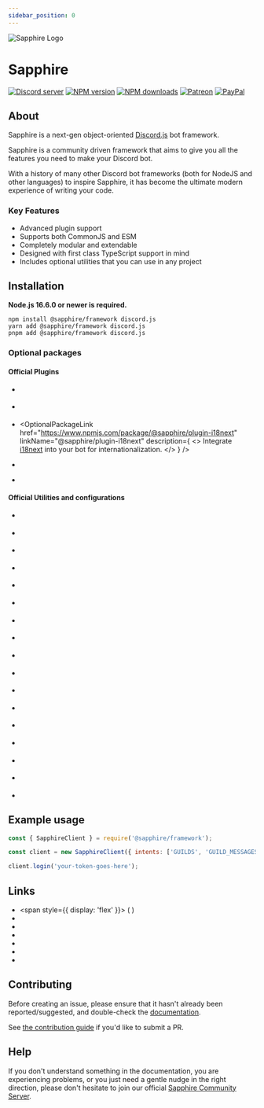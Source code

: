 ```yaml
---
sidebar_position: 0
---
```



<div style={{ textAlign: 'center' }}>

![Sapphire Logo](https://cdn.skyra.pw/gh-assets/sapphire-banner.png)

# Sapphire

[![Discord server](https://img.shields.io/discord/737141877803057244?color=5865F2&logo=discord&logoColor=white)](https://sapphirejs.dev/discord)
[![NPM version](https://img.shields.io/npm/v/@sapphire/framework?color=crimson&label=NPM%20Version&logo=npm)](https://www.npmjs.com/package/@favware/graphql-pokemon)
[![NPM downloads](https://img.shields.io/npm/dt/@sapphire/framework.svg?label=NPM%20Downloads&logo=npm)](https://www.npmjs.com/package/@sapphire/framework)
[![Patreon](https://img.shields.io/badge/patreon-donate-brightgreen.svg?label=Patreon&logo=patreon&colorB=F96854&style=flat-square&link=https://sapphirejs.dev/patreon)](https://sapphirejs.dev/patreon)
[![PayPal](https://img.shields.io/badge/paypal-donate-brightgreen.svg?label=Paypal&logo=paypal&colorB=00457C&style=flat-square&link=https://sapphirejs.dev/paypal)](https://sapphirejs.dev/paypal)

</div>

## About

Sapphire is a next-gen object-oriented [Discord.js](https://discord.js.org/) bot framework.

Sapphire is a community driven framework that aims to give you all the features you need to make your Discord bot.

With a history of many other Discord bot frameworks (both for NodeJS and other languages) to inspire Sapphire, it has become the ultimate modern experience of writing your code.

### Key Features

-   Advanced plugin support
-   Supports both CommonJS and ESM
-   Completely modular and extendable
-   Designed with first class TypeScript support in mind
-   Includes optional utilities that you can use in any project

## Installation

**Node.js 16.6.0 or newer is required.**

```sh-session
npm install @sapphire/framework discord.js
yarn add @sapphire/framework discord.js
pnpm add @sapphire/framework discord.js
```

### Optional packages

#### Official Plugins

-   <OptionalPackageLink
    	href="https://www.npmjs.com/package/@sapphire/plugin-api"
    	linkName="@sapphire/plugin-api"
    	description="Expose a REST API within the same process as your bot."
    />

-   <OptionalPackageLink
    	href="https://www.npmjs.com/package/@sapphire/plugin-editable-commands"
    	linkName="@sapphire/plugin-editable-commands"
    	description="Make it possible to edit your command messages and trigger new commands."
    />

-   <OptionalPackageLink
    	href="https://www.npmjs.com/package/@sapphire/plugin-i18next"
    	linkName="@sapphire/plugin-i18next"
    	description={
    		<>
    			Integrate <a href="https://i18next.com">i18next</a> into your bot for internationalization.
    		</>
    	}
    />

-   <OptionalPackageLink
    	href="https://www.npmjs.com/package/@sapphire/plugin-logger"
    	linkName="@sapphire/plugin-logger"
    	description="Add beautiful stylized logging to your bot."
    />

-   <OptionalPackageLink
    	href="https://www.npmjs.com/package/@sapphire/plugin-subcommands"
    	linkName="@sapphire/plugin-subcommands"
    	description="Add subcommands to your bot."
    />

#### Official Utilities and configurations

-   <OptionalPackageLink
    	href="https://www.npmjs.com/package/@sapphire/cli"
    	linkName="@sapphire/cli"
    	description="CLI to generate a new Sapphire bot, as we as add components to your current one."
    />

-   <OptionalPackageLink
    	href="https://www.npmjs.com/package/@sapphire/utilities"
    	linkName="@sapphire/utilities"
    	description="A plethora of awesome utility functions that are more useful than you can probably imagine."
    />

-   <OptionalPackageLink
    	href="https://www.npmjs.com/package/@sapphire/ts-config"
    	linkName="@sapphire/ts-config"
    	description="Our ts-config. We use it for all Sapphire projects, but it's also a great starting point for your TypeScript Discord bot."
    />

-   <OptionalPackageLink
    	href="https://www.npmjs.com/package/@sapphire/discord-utilities"
    	linkName="@sapphire/discord-utilities"
    	description="Useful utilities for any JavaScript/TypeScript based Discord bot."
    />

-   <OptionalPackageLink
    	href="https://www.npmjs.com/package/@sapphire/discord.js-utilities"
    	linkName="@sapphire/discord.js-utilities"
    	description="Useful utilities for a bot using Discord.JS such as paginated responses, type checks and prompts."
    />

-   <OptionalPackageLink
    	href="https://www.npmjs.com/package/@sapphire/decorators"
    	linkName="@sapphire/decorators"
    	description="Awesome decorators that let you write really clean code."
    />

-   <OptionalPackageLink
    	href="https://www.npmjs.com/package/@sapphire/fetch"
    	linkName="@sapphire/fetch"
    	description="A tiny wrapper around [cross-fetch](https://npmjs.com/package/cross-fetch) that adds extra ease-of-use and type safety."
    />

-   <OptionalPackageLink
    	href="https://www.npmjs.com/package/@sapphire/time-utilities"
    	linkName="@sapphire/time-utilities"
    	description="Various methods and classes related to manipulating [Date](https://developer.mozilla.org/en-US/docs/Web/JavaScript/Reference/Global_Objects/Date) and time."
    />

-   <OptionalPackageLink
    	href="https://www.npmjs.com/package/@sapphire/embed-jsx"
    	linkName="@sapphire/embed-jsx"
    	description="Ever wanted to write your Discord embeds using JSX? Use this library."
    />

-   <OptionalPackageLink
    	href="https://www.npmjs.com/package/@sapphire/eslint-config"
    	linkName="@sapphire/eslint-config"
    	description="Our opinionated ESLint config that we use for all Sapphire projects."
    />

-   <OptionalPackageLink
    	href="https://www.npmjs.com/package/@sapphire/prettier-config"
    	linkName="@sapphire/prettier-config"
    	description="Our opinionated Prettier config that we use for all Sapphire projects."
    />

-   <OptionalPackageLink
    	href="https://www.npmjs.com/package/@sapphire/event-iterator"
    	linkName="@sapphire/event-iterator"
    	description="Turn your event emitter events into async iterators."
    />

-   <OptionalPackageLink
    	href="https://www.npmjs.com/package/@sapphire/ratelimits"
    	linkName="@sapphire/ratelimits"
    	description="Handle ratelimits with efficient bucket strategies."
    />

-   <OptionalPackageLink
    	href="https://www.npmjs.com/package/@sapphire/snowflake"
    	linkName="@sapphire/snowflake"
    	description="Generate and parse various forms of [Snowflakes](https://betterprogramming.pub/uuid-generation-snowflake-identifiers-unique-2aed8b1771bc)."
    />

-   <OptionalPackageLink
    	href="https://www.npmjs.com/package/@sapphire/stopwatch"
    	linkName="@sapphire/stopwatch"
    	description="Accurately measure passing time with this stopwatch utility."
    />

-   <OptionalPackageLink
    	href="https://www.npmjs.com/package/@sapphire/type"
    	linkName="@sapphire/type"
    	description="A type detection utility leveraging NodeJS internals."
    />

-   <OptionalPackageLink
    	href="https://www.npmjs.com/package/@sapphire/async-queue"
    	linkName="@sapphire/async-queue"
    	description="Sequential asynchronous lock-based queue for promises."
    />

## Example usage

```js
const { SapphireClient } = require('@sapphire/framework');

const client = new SapphireClient({ intents: ['GUILDS', 'GUILD_MESSAGES'] });

client.login('your-token-goes-here');
```

## Links

-   <span style={{ display: 'flex' }}>
    	<SimpleLink href="https://sapphirejs.dev" linkName="Website" /> (
    	<SimpleLink href="https://github.com/sapphiredev/website" linkName="source" noRightMargin />)
    </span>
-   <SimpleLink href="https://sapphirejs.dev/docs/General/Welcome" linkName="Documentation" />
-   <SimpleLink href="https://sapphirejs.dev/docs/guide" linkName="Guide" />
-   <SimpleLink href="https://sapphirejs.dev/discord" linkName="Sapphire Discord Server" />
-   <SimpleLink href="https://discord.gg/djs" linkName="Discord.js Discord server" />
-   <SimpleLink href="https://discord.gg/discord-api" linkName="Discord API Discord server" />
-   <SimpleLink href="https://github.com/sapphiredev/" linkName="GitHub" />

## Contributing

Before creating an issue, please ensure that it hasn't already been reported/suggested, and double-check the
[documentation](https://sapphirejs.dev/docs/General/Welcome).

See [the contribution guide](https://github.com/sapphiredev/readme/blob/main/CONTRIBUTING.md) if you'd like to submit a PR.

## Help

If you don't understand something in the documentation, you are experiencing problems, or you just need a gentle
nudge in the right direction, please don't hesitate to join our official [Sapphire Community Server](https://sapphirejs.dev/discord).

